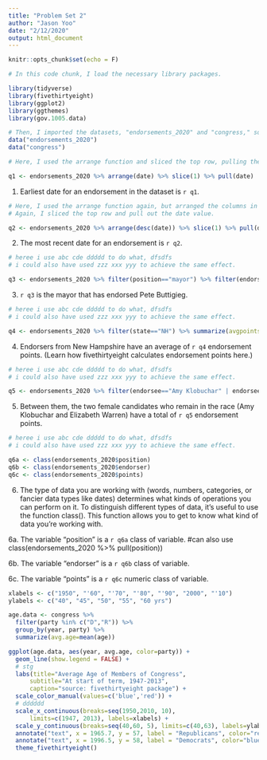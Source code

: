 ```yaml
---
title: "Problem Set 2"
author: "Jason Yoo"
date: "2/12/2020"
output: html_document
---
```


```r
knitr::opts_chunk$set(echo = F)
```

```r
# In this code chunk, I load the necessary library packages. 

library(tidyverse) 
library(fivethirtyeight)
library(ggplot2)
library(ggthemes)
library(gov.1005.data)
```

```r
# Then, I imported the datasets, "endorsements_2020" and "congress," so that I can answer the following mad libs.
data("endorsements_2020")
data("congress")
```

```r
# Here, I used the arrange function and sliced the top row, pulling the date column value out for the answer, q1.

q1 <- endorsements_2020 %>% arrange(date) %>% slice(1) %>% pull(date)
```

1) Earliest date for an endorsement in the dataset is `r q1`.

```r
# Here, I used the arrange function again, but arranged the columns in descending order according to date.
# Again, I sliced the top row and pull out the date value.

q2 <- endorsements_2020 %>% arrange(desc(date)) %>% slice(1) %>% pull(date)
```

2) The most recent date for an endorsement is `r q2`.

```r
# heree i use abc cde ddddd to do what, dfsdfs
# i could also have used zzz xxx yyy to achieve the same effect.

q3 <- endorsements_2020 %>% filter(position=="mayor") %>% filter(endorsee=="Pete Buttigieg") %>% slice(1) %>% pull(endorser)
```

3) `r q3` is the mayor that has endorsed Pete Buttigieg.

```r
# heree i use abc cde ddddd to do what, dfsdfs
# i could also have used zzz xxx yyy to achieve the same effect.

q4 <- endorsements_2020 %>% filter(state=="NH") %>% summarize(avgpoints = mean(points)) %>% slice(1) %>% pull(avgpoints)
```

4) Endorsers from New Hampshire have an average of `r q4` endorsement points. (Learn how fivethirtyeight calculates endorsement points here.)

```r
# heree i use abc cde ddddd to do what, dfsdfs
# i could also have used zzz xxx yyy to achieve the same effect.

q5 <- endorsements_2020 %>% filter(endorsee=="Amy Klobuchar" | endorsee== "Elizabeth Warren") %>% summarize(total=sum(points)) %>% slice(1) %>% pull(total)
```

5) Between them, the two female candidates who remain in the race (Amy Klobuchar and Elizabeth Warren) have a total of `r q5` endorsement points.

```r
# heree i use abc cde ddddd to do what, dfsdfs
# i could also have used zzz xxx yyy to achieve the same effect.

q6a <- class(endorsements_2020$position)
q6b <- class(endorsements_2020$endorser)
q6c <- class(endorsements_2020$points)
```

6) The type of data you are working with (words, numbers, categories, or fancier data types like dates) determines what kinds of operations you can perform on it. To distinguish different types of data, it’s useful to use the function class(). This function allows you to get to know what kind of data you’re working with.

6a. The variable “position” is a `r q6a` class of variable. #can also use class(endorsements_2020 %>% pull(position))

6b. The variable “endorser” is a `r q6b` class of variable.

6c. The variable “points” is a `r q6c` numeric class of variable.

```r
xlabels <- c("1950", "'60", "'70", "'80", "'90", "2000", "'10")
ylabels <- c("40", "45", "50", "55", "60 yrs")
```

```r
age.data <- congress %>% 
  filter(party %in% c("D","R")) %>% 
  group_by(year, party) %>% 
  summarize(avg.age=mean(age))
```

```r



ggplot(age.data, aes(year, avg.age, color=party)) + 
  geom_line(show.legend = FALSE) + 
  # stg
  labs(title="Average Age of Members of Congress", 
      subtitle="At start of term, 1947-2013", 
      caption="source: fivethirtyeight package") + 
  scale_color_manual(values=c('blue','red')) +
  # dddddd
  scale_x_continuous(breaks=seq(1950,2010, 10), 
      limits=c(1947, 2013), labels=xlabels) +
  scale_y_continuous(breaks=seq(40,60, 5), limits=c(40,63), labels=ylabels) +
  annotate("text", x = 1965.7, y = 57, label = "Republicans", color="red") +
  annotate("text", x = 1996.5, y = 58, label = "Democrats", color="blue") +
  theme_fivethirtyeight()
```

